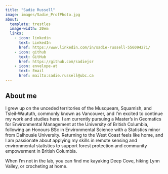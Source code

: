 ```yaml
---
title: "Sadie Russell"
image: images/Sadie_ProfPhoto.jpg
about:
  template: trestles
  image-width: 20em
  links: 
    - icon: linkedin
      text: LinkedIn
      href: https://www.linkedin.com/in/sadie-russell-556094271/
    - icon: github
      text: GitHub
      href: https://github.com/sadiejsr
    - icon: envelope-at
      text: Email
      href: mailto:sadie.russell@ubc.ca
---
```


## About me

I grew up on the unceded territories of the Musqueam, Squamish, and Tsleil-Waututh, commonly known as Vancouver, and I’m excited to continue my work and studies here. I am currently pursuing a Master's in Geomatics for Environmental Management at the University of British Columbia, following an Honours BSc in Environmental Science with a Statistics minor from Dalhousie University. Returning to the West Coast feels like home, and I am passionate about applying my skills in remote sensing and environmental statistics to support forest protection and community empowerment in British Columbia.

When I'm not in the lab, you can find me kayaking Deep Cove, hiking Lynn Valley, or crocheting at home. 

